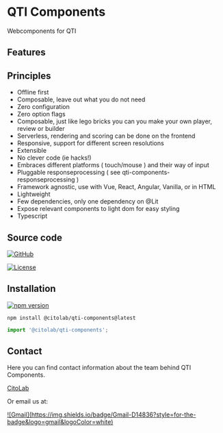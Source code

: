
<Meta title="QTI Components" />

# QTI Components

Webcomponents for QTI


## Features

## Principles

- Offline first
- Composable, leave out what you do not need
- Zero configuration
- Zero option flags
- Composable, just like lego bricks you can you make your own player, review or builder
- Serverless, rendering and scoring can be done on the frontend
- Responsive, support for different screen resolutions
- Extensible
- No clever code (ie hacks!)
- Embraces different platforms ( touch/mouse ) and their way of input
- Pluggable responseprocessing ( see qti-components-responseprocessing )
- Framework agnostic, use with Vue, React, Angular, Vanilla, or in HTML
- Lightweight
- Few dependencies, only one dependency on @Lit
- Expose relevant components to light dom for easy styling
- Typescript

## Source code

[![GitHub](https://img.shields.io/badge/github-%23121011.svg?style=for-the-badge&logo=github&logoColor=white)](https://github.com/Citolab/qti-components/)

[![License](https://img.shields.io/badge/license-GPL-blue.svg)](https://opensource.org/license/gpl-2-0/)

## Installation

[![npm version](https://badge.fury.io/js/%40citolab%2Fqti-components.svg)](https://badge.fury.io/js/%40citolab%2Fqti-components)

```
npm install @citolab/qti-components@latest
```

```js
import '@citolab/qti-components';
```

## Contact

Here you can find contact information about the team behind QTI Components.

<a href="https://cito.nl/onderzoek-innovatie/over-citolab/onze-teams/team-prototypes/">CitoLab</a>

Or email us at:

<a href="mailto:getinspiredbycitolab@gmail.com">
  ![Gmail](https://img.shields.io/badge/Gmail-D14836?style=for-the-badge&logo=gmail&logoColor=white)
</a>
